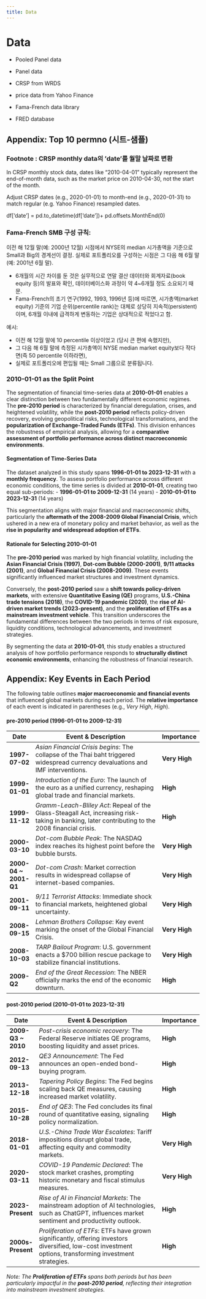 ```yaml
---
title: Data
---
```



<!--
import pandas as pd
import sqlite3

tidy_finance = sqlite3.connect(database="../../colab/tidy_finance_python.sqlite")

factors_ff3_monthly = pd.read_sql_query(
  sql="SELECT month, mkt_excess, rf FROM factors_ff3_monthly",
  con=tidy_finance,
  parse_dates={"month"}
)

# 1994-01-01 indicates mktcap at 1994-01-31 which is the start date
# the first return is calculated
crsp_monthly = pd.read_sql_query(
  sql="SELECT permno, month, ret, ret_excess, mktcap, mktcap_lag, siccd, industry, exchange FROM crsp_monthly",
  con=tidy_finance,
  parse_dates={"month"}
)

#cursor = tidy_finance.cursor()
#cursor.execute("SELECT name FROM sqlite_master WHERE type='table';")
#print(cursor.fetchall())

-->

# Data

- Pooled Panel data
- Panel data

- CRSP from WRDS
- price data from Yahoo Finance
- Fama-French data library
- FRED database

## Appendix: Top 10 permno (시트-샘플)


### Footnote : CRSP monthly data의 'date'를 월말 날짜로 변환
In CRSP monthly stock data, dates like "2010-04-01" typically represent the end-of-month data, such as the market price on 2010-04-30, not the start of the month.

Adjust CRSP dates (e.g., 2020-01-01) to month-end (e.g., 2020-01-31) to match regular (e.g. Yahoo Finance) resampled dates.

df['date'] = pd.to_datetime(df['date'])+ pd.offsets.MonthEnd(0)

### Fama-French SMB 구성 규칙: 

이전 해 12월 말(예: 2000년 12월) 시점에서 NYSE의 median 시가총액을 기준으로 Small과 Big의 경계선이 결정. 실제로 포트폴리오를 구성하는 시점은 그 다음 해 6월 말 (예: 2001년 6월 말). 

- 6개월의 시간 차이를 둔 것은 실무적으로 연말 결산 데이터와 회계자료(book equity 등)의 발표와 확인, 데이터베이스화 과정이 약 4~6개월 정도 소요되기 때문.
- Fama-French의 초기 연구(1992, 1993, 1996년 등)에 따르면, 시가총액(market equity) 기준의 기업 순위(percentile rank)는 대체로 상당히 지속적(persistent)이며, 6개월 이내에 급격하게 변동하는 기업은 상대적으로 적었다고 함.

예시:

- 이전 해 12월 말에 10 percentile 이상이었고 (당시 큰 편에 속했지만),
- 그 다음 해 6월 말에 측정된 시가총액이 NYSE median market equity보다 작다면(즉 50 percentile 이하라면),
- 실제로 포트폴리오에 편입될 때는 Small 그룹으로 분류됩니다.

### 2010-01-01 as the Split Point

The segmentation of financial time-series data at **2010-01-01** enables a clear distinction between two fundamentally different economic regimes. The **pre-2010 period** is characterized by financial deregulation, crises, and heightened volatility, while the **post-2010 period** reflects policy-driven recovery, evolving geopolitical risks, technological transformations, and the **popularization of Exchange-Traded Funds (ETFs)**. This division enhances the robustness of empirical analysis, allowing for a **comparative assessment of portfolio performance across distinct macroeconomic environments**.

#### Segmentation of Time-Series Data

The dataset analyzed in this study spans **1996-01-01 to 2023-12-31** with a **monthly frequency**. To assess portfolio performance across different economic conditions, the time series is divided at **2010-01-01**, creating two equal sub-periods:
- **1996-01-01 to 2009-12-31** (14 years)
- **2010-01-01 to 2023-12-31** (14 years)

This segmentation aligns with major financial and macroeconomic shifts, particularly the **aftermath of the 2008-2009 Global Financial Crisis**, which ushered in a new era of monetary policy and market behavior, as well as the **rise in popularity and widespread adoption of ETFs**.

#### Rationale for Selecting 2010-01-01

The **pre-2010 period** was marked by high financial volatility, including the **Asian Financial Crisis (1997)**, **Dot-com Bubble (2000-2001)**, **9/11 attacks (2001)**, and **Global Financial Crisis (2008-2009)**. These events significantly influenced market structures and investment dynamics.

Conversely, the **post-2010 period** saw a **shift towards policy-driven markets**, with extensive **Quantitative Easing (QE)** programs, **U.S.-China trade tensions (2018)**, the **COVID-19 pandemic (2020)**, the **rise of AI-driven market trends (2023-present)**, and the **proliferation of ETFs as a mainstream investment vehicle**. This transition underscores the fundamental differences between the two periods in terms of risk exposure, liquidity conditions, technological advancements, and investment strategies.

By segmenting the data at **2010-01-01**, this study enables a structured analysis of how portfolio performance responds to **structurally distinct economic environments**, enhancing the robustness of financial research.

## Appendix: Key Events in Each Period

The following table outlines **major macroeconomic and financial events** that influenced global markets during each period. The **relative importance** of each event is indicated in parentheses (e.g., *Very High*, *High*).

#### pre-2010 period (1996-01-01 to 2009-12-31)

| Date               | Event & Description                                                                                                                                         | Importance    |
|--------------------|---------------------------------------------------------------------------------------------------------------------------------------------------------------------------------------------------|---------------|
| **1997-07-02**     | *Asian Financial Crisis begins*: The collapse of the Thai baht triggered widespread currency devaluations and IMF interventions.                             | **Very High** |
| **1999-01-01**     | *Introduction of the Euro*: The launch of the euro as a unified currency, reshaping global trade and financial markets.                                      | **High**      |
| **1999-11-12**     | *Gramm-Leach-Bliley Act*: Repeal of the Glass-Steagall Act, increasing risk-taking in banking, later contributing to the 2008 financial crisis.              | **High**      |
| **2000-03-10**     | *Dot-com Bubble Peak*: The NASDAQ index reaches its highest point before the bubble bursts.                                                                  | **Very High** |
| **2000-04 ~ 2001-Q1** | *Dot-com Crash*: Market correction results in widespread collapse of internet-based companies.                                                                | **Very High** |
| **2001-09-11**     | *9/11 Terrorist Attacks*: Immediate shock to financial markets, heightened global uncertainty.                                                               | **Very High** |
| **2008-09-15**     | *Lehman Brothers Collapse*: Key event marking the onset of the Global Financial Crisis.                                                                      | **Very High** |
| **2008-10-03**     | *TARP Bailout Program*: U.S. government enacts a $700 billion rescue package to stabilize financial institutions.                                            | **Very High** |
| **2009-Q2**        | *End of the Great Recession*: The NBER officially marks the end of the economic downturn.                                                                    | **High**      |

#### post-2010 period (2010-01-01 to 2023-12-31)

| Date               | Event & Description                                                                                                                                         | Importance    |
|--------------------|---------------------------------------------------------------------------------------------------------------------------------------------------------------------------------------------------|---------------|
| **2009-Q3 ~ 2010** | *Post-crisis economic recovery*: The Federal Reserve initiates QE programs, boosting liquidity and asset prices.                                            | **High**      |
| **2012-09-13**     | *QE3 Announcement*: The Fed announces an open-ended bond-buying program.                                                                                    | **High**      |
| **2013-12-18**     | *Tapering Policy Begins*: The Fed begins scaling back QE measures, causing increased market volatility.                                                     | **High**      |
| **2015-10-28**     | *End of QE3*: The Fed concludes its final round of quantitative easing, signaling policy normalization.                                                     | **High**      |
| **2018-01-01**     | *U.S.-China Trade War Escalates*: Tariff impositions disrupt global trade, affecting equity and commodity markets.                                          | **Very High** |
| **2020-03-11**     | *COVID-19 Pandemic Declared*: The stock market crashes, prompting historic monetary and fiscal stimulus measures.                                            | **Very High** |
| **2023-Present**   | *Rise of AI in Financial Markets*: The mainstream adoption of AI technologies, such as ChatGPT, influences market sentiment and productivity outlook.        | **High**      |
| **2000s-Present**  | *Proliferation of ETFs*: ETFs have grown significantly, offering investors diversified, low-cost investment options, transforming investment strategies.     | **High**      |

*Note: The **Proliferation of ETFs** spans both periods but has been particularly impactful in the **post-2010 period**, reflecting their integration into mainstream investment strategies.*
